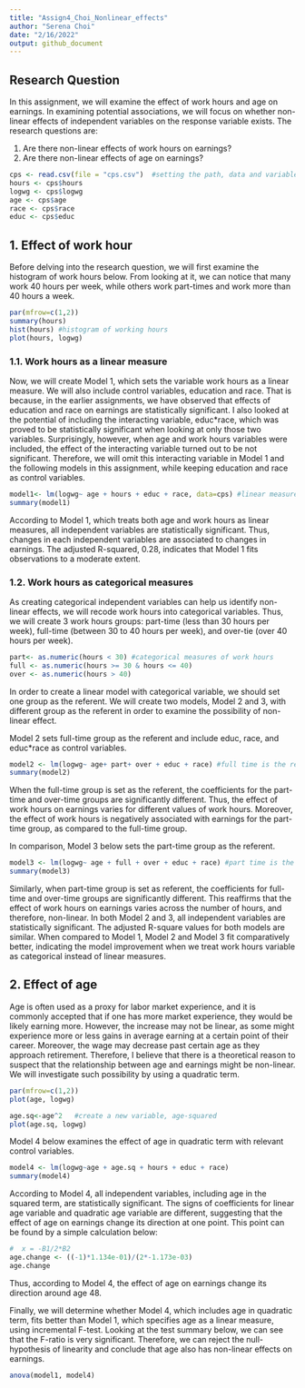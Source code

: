 ```yaml
---
title: "Assign4_Choi_Nonlinear_effects"
author: "Serena Choi"
date: "2/16/2022"
output: github_document
---
```



## Research Question

In this assignment, we will examine the effect of work hours and age on earnings. In examining potential associations, we will focus on whether non-linear effects of independent variables on the response variable exists. The research questions are: 

1) Are there non-linear effects of work hours on earnings? 
2) Are there non-linear effects of age on earnings? 


```r
cps <- read.csv(file = "cps.csv")  #setting the path, data and variable names 
hours <- cps$hours
logwg <- cps$logwg
age <- cps$age
race <- cps$race
educ <- cps$educ
```

## 1. Effect of work hour 

Before delving into the research question, we will first examine the histogram of work hours below. From looking at it, we can notice that many work 40 hours per week, while others work part-times and work more than 40 hours a week.  

```r
par(mfrow=c(1,2))	
summary(hours)		
hist(hours) #histogram of working hours 
plot(hours, logwg)
```

### 1.1. Work hours as a linear measure 

Now, we will create Model 1, which sets the variable work hours as a linear measure. We will also include control variables, education and race. That is because, in the earlier assignments, we have observed that effects of education and race on earnings are statistically significant. I also looked at the potential of including the interacting variable, educ*race, which was proved to be statistically significant when looking at only those two variables. Surprisingly, however, when age and work hours variables were included, the effect of the interacting variable turned out to be not significant. Therefore, we will omit this interacting variable in Model 1 and the following models in this assignment, while keeping education and race as control variables. 

```r
model1<- lm(logwg~ age + hours + educ + race, data=cps) #linear measure of work hours
summary(model1)
```

According to Model 1, which treats both age and work hours as linear measures, all independent variables are statistically significant. Thus, changes in each independent variables are associated to changes in earnings. The adjusted R-squared, 0.28, indicates that Model 1 fits observations to a moderate extent. 



### 1.2. Work hours as categorical measures

As creating categorical independent variables can help us identify non-linear effects, we will recode work hours into categorical variables. Thus, we will create 3 work hours groups: part-time (less than 30 hours per week), full-time (between 30 to 40 hours per week), and over-tie (over 40 hours per week). 

```r
part<- as.numeric(hours < 30) #categorical measures of work hours
full <- as.numeric(hours >= 30 & hours <= 40) 
over <- as.numeric(hours > 40)
```


In order to create a linear model with categorical variable, we should set one group as the referent. We will create two models, Model 2 and 3, with different group as the referent in order to examine the possibility of non-linear effect. 

Model 2 sets full-time group as the referent and include educ, race, and educ*race as control variables. 

```r
model2 <- lm(logwg~ age+ part+ over + educ + race) #full time is the referent
summary(model2)
```

When the full-time group is set as the referent, the coefficients for the part-time and over-time groups are significantly different. Thus, the effect of work hours on earnings varies for different values of work hours. Moreover, the effect of work hours is negatively associated with earnings for the part-time group, as compared to the full-time group. 

In comparison, Model 3 below sets the part-time group as the referent. 

```r
model3 <- lm(logwg~ age + full + over + educ + race) #part time is the referent
summary(model3)
```

Similarly, when part-time group is set as referent, the coefficients for full-time and over-time groups are  significantly different. This reaffirms that the effect of work hours on earnings varies across the number of hours, and therefore, non-linear. 
In both Model 2 and 3, all independent variables are statistically significant. The adjusted R-square values for both models are similar. When compared to Model 1, Model 2 and Model 3 fit comparatively better, indicating the model improvement when we treat work hours variable as categorical instead of linear measures. 



## 2. Effect of age

Age is often used as a proxy for labor market experience, and it is commonly accepted that if one has more market experience, they would be likely earning more. However, the increase may not be linear, as some might experience more or less gains in average earning at a certain point of their career. Moreover, the wage may decrease past certain age as they approach retirement. Therefore, I believe that there is a theoretical reason to suspect that the relationship between age and earnings might be non-linear. We will investigate such possibility by using a quadratic term. 

```r
par(mfrow=c(1,2))
plot(age, logwg)

age.sq<-age^2	#create a new variable, age-squared
plot(age.sq, logwg)		
```


Model 4 below examines the effect of age in quadratic term with relevant control variables. 

```r
model4 <- lm(logwg~age + age.sq + hours + educ + race)
summary(model4)	
```

According to Model 4, all independent variables, including age in the squared term, are statistically significant. The signs of coefficients for linear age variable and quadratic age variable are different, suggesting that the effect of age on earnings change its direction at one point. This point can be found by a simple calculation below: 

```r
#  x = -B1/2*B2
age.change <- ((-1)*1.134e-01)/(2*-1.173e-03)
age.change
```

Thus, according to Model 4, the effect of age on earnings change its direction around age 48. 

Finally, we will determine whether Model 4, which includes age in quadratic term, fits better than Model 1, which specifies age as a linear measure, using incremental F-test. Looking at the test summary below, we can see that the F-ratio is very significant. Therefore, we can reject the null-hypothesis of linearity and conclude that age also has non-linear effects on earnings. 

```r
anova(model1, model4)  
```
